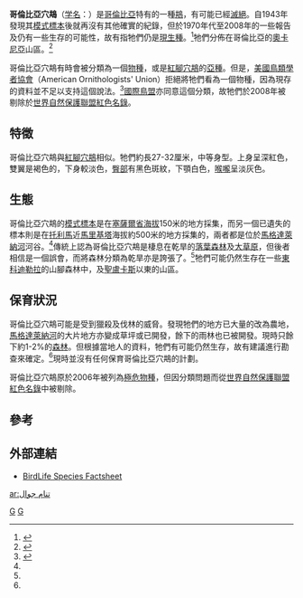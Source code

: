 {{CJK-New-Char|4CCD|ver=A}}
{{全局僻字|䳍|⿰共鳥}}
{{Infraspeciesbox
| genus = Crypturellus
| species = erythropus
| subspecies = saltuarius
| authority = [[亞歷山大·韋特莫爾|Wetmore]], 1950
| status = NR
| status_system = iucn3.1
| synonyms = * ''Crypturellus saltuarius''
}}

'''哥倫比亞穴䳍'''（[[学名|学名]]：''{{lang|la|Crypturellus erythropus saltuarius}}''）是[[哥倫比亞|哥倫比亞]]特有的一種[[䳍|䳍]]，有可能已經[[滅絕|滅絕]]。自1943年發現其[[模式標本|模式標本]]後就再沒有其他確實的紀錄，但於1970年代至2008年的一些報告及仍有一些生存的可能性，故有指牠們仍是[[現生種|現生種]]。<ref name="Donegan">{{Cite journal en|author=Donegan, Thomas M.; Huertas H., Blanca C.; Briceño L., Elkin R.; Arias B., John Jairo & González O., Carlos E.|year=2003|title=Search for the Magdalena Tinamou: project report|journal=Colombian EBA Project Report Series|volume=4|url=http://www.proaves.org/IMG/pdf/EBA_4_Tinamou_report_2003.pdf|deadurl=yes|archiveurl=https://web.archive.org/web/20070928004409/http://www.proaves.org/IMG/pdf/EBA_4_Tinamou_report_2003.pdf|archivedate=2007-09-28|access-date=2009-01-30}}</ref>牠們分佈在哥倫比亞的[[奧卡尼亞|奧卡尼亞]]山區。<ref name="Clements">{{Cite book en|author=Clements, James|year=2007|url=http://www.cornellpress.cornell.edu/cup_detail.taf?ti_id=4566|title=The Clements Checklist of the Birds of the World|publisher=Cornell University Press|location=Ithaca|access-date=2009-01-30|archive-date=2015-09-23|archive-url=https://web.archive.org/web/20150923210713/http://www.cornellpress.cornell.edu/cup_detail.taf?ti_id=4566|dead-url=no}}</ref>

哥倫比亞穴䳍有時會被分類為一個[[物種|物種]]，或是[[紅腳穴䳍|紅腳穴䳍]]的[[亞種|亞種]]。但是，[[美國鳥類學者協會|美國鳥類學者協會]]（American Ornithologists' Union）拒絕將牠們看為一個物種，因為現存的資料並不足以支持這個說法。<ref>{{Cite web|author=South American Classification Committee|year=2006|url=http://www.museum.lsu.edu/~Remsen/SACCprop209-211.html|title=Proposals for the taxonomic treatment of Red-legged Tinamou ''Crypturellus erythropus''|accessdate=2007-08-26|archive-date=2013-08-23|archive-url=https://www.webcitation.org/6J5PjeXnV?url=http://www.museum.lsu.edu/~Remsen/SACCprop209-211.html|dead-url=no}}</ref>[[國際鳥盟|國際鳥盟]]亦同意這個分類，故牠們於2008年被剔除於[[世界自然保護聯盟紅色名錄|世界自然保護聯盟紅色名錄]]。

==特徵==
哥倫比亞穴䳍與[[紅腳穴䳍|紅腳穴䳍]]相似。牠們約長27-32厘米，中等身型。上身呈深紅色，雙翼是褐色的，下身較淡色，[[臀部|臀部]]有黑色斑紋，下顎白色，[[喉嚨|喉嚨]]呈淡灰色。

==生態==
哥倫比亞穴䳍的[[模式標本|模式標本]]是在[[塞薩爾省|塞薩爾省]][[海拔|海拔]]150米的地方採集，而另一個已遺失的標本則是在[[托利馬|托利馬]]近[[馬里基塔|馬里基塔]]海拔約500米的地方採集的，兩者都是位於[[馬格達萊納河|馬格達萊納河]]河谷。<ref name="Donegan"/>傳統上認為哥倫比亞穴䳍是棲息在乾旱的[[落葉植物|落葉]][[森林|森林]]及[[大草原|大草原]]，但後者相信是一個誤會，而將森林分類為乾旱亦是誇張了。<ref name="Donegan"/>牠們可能仍然生存在一些[[東科迪勒拉|東科迪勒拉]]的山腳森林中，及[[聖盧卡斯|聖盧卡斯]]以東的山區。

==保育狀況==
哥倫比亞穴䳍可能是受到獵殺及伐林的威脅。發現牠們的地方已大量的改為農地，[[馬格達萊納河|馬格達萊納河]]的大片地方亦變成草坪或已開發，餘下的雨林也已被開發。現時只餘下約1-2%的[[森林|森林]]。但根據當地人的資料，牠們有可能仍然生存，故有建議進行勘查來確定。<ref name="Donegan"/>現時並沒有任何保育哥倫比亞穴䳍的計劃。

哥倫比亞穴䳍原於2006年被列為[[極危物種|極危物種]]，但因分類問題而從[[世界自然保護聯盟紅色名錄|世界自然保護聯盟紅色名錄]]中被剔除。

==參考==
{{reflist}}

==外部連結==
* [http://www.birdlife.org/datazone/search/species_search.html?action=SpcHTMDetails.asp&sid=32&m=0 BirdLife Species Factsheet]
{{Taxonbar|from=Q1022081}}

[[Category:䳍形目|G]]
[[Category:哥倫比亞動物|G]]

[[ar:تنام_جوال|ar:تنام جوال]]